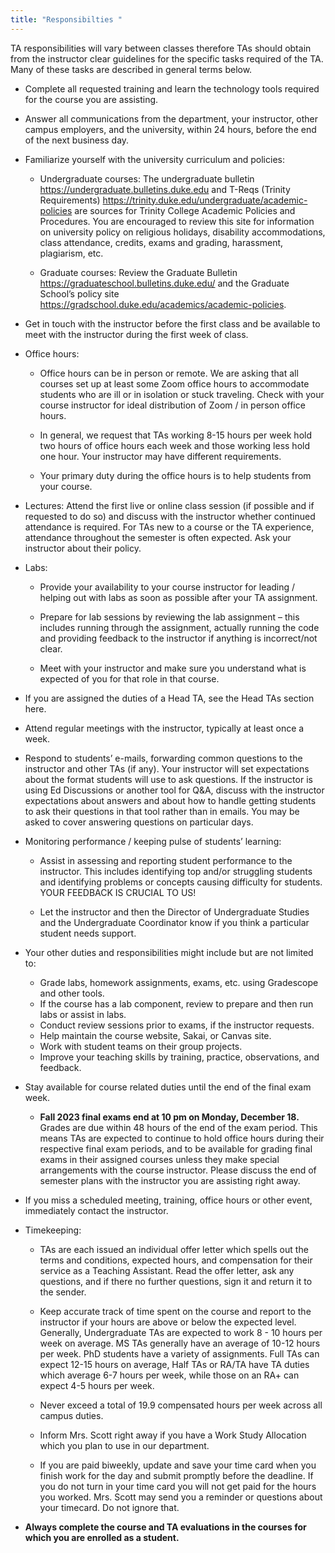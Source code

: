 ```yaml
---
title: "Responsibilties "
---
```


TA responsibilities will vary between classes therefore TAs should obtain from the instructor clear guidelines for the specific tasks required of the TA. Many of these tasks are described in general terms below.

-   Complete all requested training and learn the technology tools required for the course you are assisting.

-   Answer all communications from the department, your instructor, other campus employers, and the university, within 24 hours, before the end of the next business day.

-   Familiarize yourself with the university curriculum and policies:

    -   Undergraduate courses: The undergraduate bulletin <https://undergraduate.bulletins.duke.edu> and T-Reqs (Trinity Requirements) <https://trinity.duke.edu/undergraduate/academic-policies> are sources for Trinity College Academic Policies and Procedures. You are encouraged to review this site for information on university policy on religious holidays, disability accommodations, class attendance, credits, exams and grading, harassment, plagiarism, etc.

    -   Graduate courses: Review the Graduate Bulletin <https://graduateschool.bulletins.duke.edu/> and the Graduate School's policy site <https://gradschool.duke.edu/academics/academic-policies>.

-   Get in touch with the instructor before the first class and be available to meet with the instructor during the first week of class.

-   Office hours:

    -   Office hours can be in person or remote. We are asking that all courses set up at least some Zoom office hours to accommodate students who are ill or in isolation or stuck traveling. Check with your course instructor for ideal distribution of Zoom / in person office hours.

    -   In general, we request that TAs working 8-15 hours per week hold two hours of office hours each week and those working less hold one hour. Your instructor may have different requirements.

    -   Your primary duty during the office hours is to help students from your course.

-   Lectures: Attend the first live or online class session (if possible and if requested to do so) and discuss with the instructor whether continued attendance is required. For TAs new to a course or the TA experience, attendance throughout the semester is often expected. Ask your instructor about their policy.

-   Labs:

    -   Provide your availability to your course instructor for leading / helping out with labs as soon as possible after your TA assignment.

    -   Prepare for lab sessions by reviewing the lab assignment -- this includes running through the assignment, actually running the code and providing feedback to the instructor if anything is incorrect/not clear.

    -   Meet with your instructor and make sure you understand what is expected of you for that role in that course.

-   If you are assigned the duties of a Head TA, see the Head TAs section here.

-   Attend regular meetings with the instructor, typically at least once a week.

-   Respond to students' e-mails, forwarding common questions to the instructor and other TAs (if any). Your instructor will set expectations about the format students will use to ask questions. If the instructor is using Ed Discussions or another tool for Q&A, discuss with the instructor expectations about answers and about how to handle getting students to ask their questions in that tool rather than in emails. You may be asked to cover answering questions on particular days.

-   Monitoring performance / keeping pulse of students' learning:

    -   Assist in assessing and reporting student performance to the instructor. This includes identifying top and/or struggling students and identifying problems or concepts causing difficulty for students. YOUR FEEDBACK IS CRUCIAL TO US!

    -   Let the instructor and then the Director of Undergraduate Studies and the Undergraduate Coordinator know if you think a particular student needs support.

-   Your other duties and responsibilities might include but are not limited to:

    -   Grade labs, homework assignments, exams, etc. using Gradescope and other tools.
    -   If the course has a lab component, review to prepare and then run labs or assist in labs.
    -   Conduct review sessions prior to exams, if the instructor requests.
    -   Help maintain the course website, Sakai, or Canvas site.
    -   Work with student teams on their group projects.
    -   Improve your teaching skills by training, practice, observations, and feedback.

-   Stay available for course related duties until the end of the final exam week.

    -   **Fall 2023 final exams end at 10 pm on Monday, December 18.** Grades are due within 48 hours of the end of the exam period. This means TAs are expected to continue to hold office hours during their respective final exam periods, and to be available for grading final exams in their assigned courses unless they make special arrangements with the course instructor. Please discuss the end of semester plans with the instructor you are assisting right away.

-   If you miss a scheduled meeting, training, office hours or other event, immediately contact the instructor.

-   Timekeeping:

    -   TAs are each issued an individual offer letter which spells out the terms and conditions, expected hours, and compensation for their service as a Teaching Assistant. Read the offer letter, ask any questions, and if there no further questions, sign it and return it to the sender.

    -   Keep accurate track of time spent on the course and report to the instructor if your hours are above or below the expected level. Generally, Undergraduate TAs are expected to work 8 - 10 hours per week on average. MS TAs generally have an average of 10-12 hours per week. PhD students have a variety of assignments. Full TAs can expect 12-15 hours on average, Half TAs or RA/TA have TA duties which average 6-7 hours per week, while those on an RA+ can expect 4-5 hours per week.

    -   Never exceed a total of 19.9 compensated hours per week across all campus duties.

    -   Inform Mrs. Scott right away if you have a Work Study Allocation which you plan to use in our department.

    -   If you are paid biweekly, update and save your time card when you finish work for the day and submit promptly before the deadline. If you do not turn in your time card you will not get paid for the hours you worked. Mrs. Scott may send you a reminder or questions about your timecard. Do not ignore that.


-   **Always complete the course and TA evaluations in the courses for which you are enrolled as a student.**
